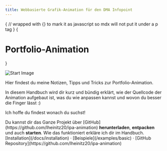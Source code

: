 ```yaml
---
title: Webbasierte Grafik-Animation für den DMA Infopoint
---
```



{
// wrapped with {} to mark it as javascript so mdx will not put it under a p tag
}
{<h1 className="text-center font-extrabold md:text-5xl mt-8">Portfolio-Animation</h1>}

<Bleed><Features/></Bleed>

<Bleed>![Start Image](https://raw.githubusercontent.com/lheinitz20/ipa-manual/main/public/titleimg.png)</Bleed>

Hier findest du meine Notizen, Tipps und Tricks zur Portfolio-Animation.

In diesem Handbuch wird dir kurz und bündig erklärt, wie der Quellcode der Animation aufgebaut ist, was du wie anpassen kannst und wovon du besser die Finger lässt :)

Ich hoffe du findest wonach du suchst!

<Callout emoji="✅">
Du kannst dir das Ganze Projekt über [GitHub](https://github.com/lheinitz20/ipa-animation) <strong>herunterladen</strong>, <strong>entpacken</strong> und auch <strong>starten</strong>. Wie das funktioniert erkläre ich dir im Handbuch.
</Callout>

<div className="mt-10 mb-20 text-center">
  [Installation](/docs/installation) · [Beispiele](/examples/basic) · [GitHub Repository](https://github.com/lheinitz20/ipa-animation)
</div>
